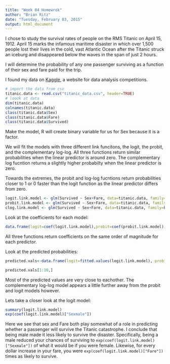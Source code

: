 ---
title: "Week 04 Homewrok"
author: "Brian Ritz"
date: "Tuesday, February 03, 2015"
output: html_document
---

I chose to study the survival rates of people on the RMS Titanic on April 15, 1912.  April 15 marks the infamous maritime disaster in which over 1,500 people lost their lives in the cold, vast Atlantic Ocean after the Titanic struck an iceburg and disappeared below the waves in the span of just 2 hours.

I will determine the probability of any one passenger surviving as a function of their sex and fare paid for the trip.

I found my data on [Kaggle](https://www.kaggle.com/c/titanic-gettingStarted), a website for data analysis competitions.

```{r}
# import the data from csv
titanic.data <- read.csv("titanic_data.csv", header=TRUE)
# loook at data
dim(titanic.data)
colnames(titanic.data)
class(titanic.data$Sex)
class(titanic.data$Fare)
class(titanic.data$Survived)

```

Make the model, R will create binary variable for us for Sex because it is a factor.

We will fit the models with three different link funcitons, the logit, the probit, and the complementary log-log. All three functions return similar probabilities when the linear predictor is around zero. The complementary log fucntion returns a slightly higher probabilty when the linear predictor is zero.

Towards the extremes, the probit and log-log fucntions return probabilities closer to 1 or 0 faster than the logit function as the linear predictor differs from zero.
```{r}
logit.link.model <- glm(Survived ~ Sex+Fare, data=titanic.data, family=binomial(link="logit"))
probit.link.model <- glm(Survived ~ Sex+Fare, data=titanic.data, family=binomial(link="probit"))
clog.link.model <- glm(Survived ~ Sex+Fare, data=titanic.data, family=binomial(link="cloglog"))
```

Look at the coefficients for each model:
```{r}
data.frame(logit=coef(logit.link.model),probit=coef(probit.link.model),clog=coef(clog.link.model))
```

All three functions return coefficients on the same order of magnitude for each predictor. 

Look at the predicted probabilities:
```{r}
predicted.vals<-data.frame(logit=fitted.values(logit.link.model), probit=fitted.values(probit.link.model), clog=fitted.values(clog.link.model))

predicted.vals[1:10,]
```

Most of the predicted values are very close to eachother. The complementary log-log model appears a little further away from the probit and logit models however.

Lets take a closer look at the logit model:
```{r}
summary(logit.link.model)
exp(coef(logit.link.model)["Sexmale"])
```

Here we see that sex and Fare both play somewhat of a role in predicting whether a passenger will survive the Titanic catastrophe. I conclude that being male made it less likely to survive the disaster. Specifically, being a male reduced your chances of surviving to `exp(coef(logit.link.model)["Sexmale"])` of what it would be if you were female. Likewise, for every dollar increase in your fare, you were `exp(coef(logit.link.model)["Fare"])` times as likely to survive.
